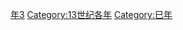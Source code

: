 {{Catnav|頁面分類|历史|歷史時代|年|13世纪各年}}
{{catmore}}

{{Decade category header|decade = 1230}}
{{Commons category|1233}}

[[Category:1230年代|年3]]
[[Category:13世纪各年|Category:13世纪各年]]
[[Category:巳年|Category:巳年]]